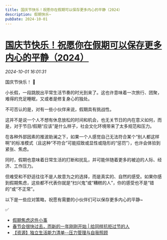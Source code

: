 ```yaml
---
title: 国庆节快乐！祝愿你在假期可以保存更多内心的平静（2024）
description: 假期快乐~
pubDate: 2024-10-01
---
```


# [国庆节快乐！祝愿你在假期可以保存更多内心的平静（2024）](http://mp.weixin.qq.com/s?__biz=MzIyMzgyMjY5NQ==&mid=2247525112&idx=1&sn=3d9fce9d4d57d4efef45ad17f15f329e&chksm=e9b19befddbeedc8f2a1dfd2affebd35632262ca5ec36a36608cec90bc211a7084e8e44a88dc#rd)



  *2024-10-01 16:01:31*

国庆节快乐！ 🎉  

小长假，一段跳脱出平常生活节奏的时光到来了。这也许意味着一次旅行、团聚，难得的充足睡眠，又或者是修复身心的独处。  

不可否认的是，对有一些小伙伴来说，假期具有挑战性。  

这并不是说一个人不想有休息放松的时间和机会，也无关节日的内在意义如何，而是，对于节日/假期“应该”是什么样子，社会文化环境带来了太多规范和压力。  

在各种外部因素的推波助澜之下，如果一个人感觉自己无法符合某个“别人都这样啊”的标准模式（且这种“不符合”可能招致或显性或隐形的“惩罚”），也许会体验到紧张、焦虑。  

同时，假期也意味着日常生活的打断和扰乱，并可能伴随着更多的被迫的人际、经济、工作压力。  

但难受和不舒适往往不是人故意为之的选择，而是真实的、自然的感受。如果你感到假期焦虑，这些都不代表你就是“扫兴鬼”或“糟糕的人”，你的感受也不是“错的”或“不正常”。  

以下是一些应对策略，祝愿有需要的小伙伴们可以保存更多内心的平静~  

✅  

* [假期焦虑这件小事](http://mp.weixin.qq.com/s?__biz=MzIyMzgyMjY5NQ==&mid=2247515069&idx=1&sn=20116c24f4d97a96333f401ff1eed9af&chksm=e81aadb5df6d24a3fd42b91511619a4c9d74ee792a2e3882108e8cac9a3bbdbf1747f3c16327&scene=21#wechat_redirect)
* [春节会很快过去，而新的一年刚刚开始 | 给同样抗拒过节的人](http://mp.weixin.qq.com/s?__biz=MzIyMzgyMjY5NQ==&mid=2247515140&idx=1&sn=5ee608fc885171906fceca5f4b9aa581&chksm=e81aaa0cdf6d231a0b870632be94c0489f876290b2f41a0ffd4d233b440fdecf8ca062c33ceb&scene=21#wechat_redirect)
* [【资源】独立生活能力清单--压力管理与自我照顾](http://mp.weixin.qq.com/s?__biz=MzIyMzgyMjY5NQ==&mid=2247498663&idx=1&sn=0ed69c3bb41cf467e2db8eb3161e111e&chksm=e81aedafdf6d64b9c0c6793a6b84b7079186750977bbf62272c860c4ec88de8f657c8e768cde&scene=21#wechat_redirect)


